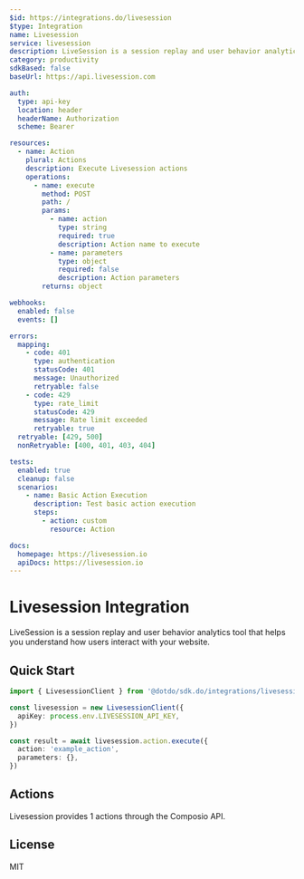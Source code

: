 ```yaml
---
$id: https://integrations.do/livesession
$type: Integration
name: Livesession
service: livesession
description: LiveSession is a session replay and user behavior analytics tool that helps you understand how users interact with your website.
category: productivity
sdkBased: false
baseUrl: https://api.livesession.com

auth:
  type: api-key
  location: header
  headerName: Authorization
  scheme: Bearer

resources:
  - name: Action
    plural: Actions
    description: Execute Livesession actions
    operations:
      - name: execute
        method: POST
        path: /
        params:
          - name: action
            type: string
            required: true
            description: Action name to execute
          - name: parameters
            type: object
            required: false
            description: Action parameters
        returns: object

webhooks:
  enabled: false
  events: []

errors:
  mapping:
    - code: 401
      type: authentication
      statusCode: 401
      message: Unauthorized
      retryable: false
    - code: 429
      type: rate_limit
      statusCode: 429
      message: Rate limit exceeded
      retryable: true
  retryable: [429, 500]
  nonRetryable: [400, 401, 403, 404]

tests:
  enabled: true
  cleanup: false
  scenarios:
    - name: Basic Action Execution
      description: Test basic action execution
      steps:
        - action: custom
          resource: Action

docs:
  homepage: https://livesession.io
  apiDocs: https://livesession.io
---
```


# Livesession Integration

LiveSession is a session replay and user behavior analytics tool that helps you understand how users interact with your website.

## Quick Start

```typescript
import { LivesessionClient } from '@dotdo/sdk.do/integrations/livesession'

const livesession = new LivesessionClient({
  apiKey: process.env.LIVESESSION_API_KEY,
})

const result = await livesession.action.execute({
  action: 'example_action',
  parameters: {},
})
```

## Actions

Livesession provides 1 actions through the Composio API.

## License

MIT

